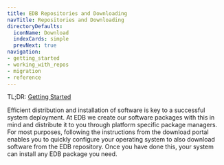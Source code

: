```yaml
---
title: EDB Repositories and Downloading
navTitle: Repositories and Downloading
directoryDefaults:
  iconName: Download
  indexCards: simple
  prevNext: true
navigation:
- getting_started
- working_with_repos
- migration
- reference
---
```


TL;DR: [Getting Started](getting_started)

Efficient distribution and installation of software is key to a successful system deployment. At EDB we create our software packages with this in mind and distribute it to you through platform specific package managers. For most purposes, following the instructions from the download portal enables you to quickly configure your operating system to also download software from the EDB repository. Once you have done this, your system can  install any EDB package you need.


